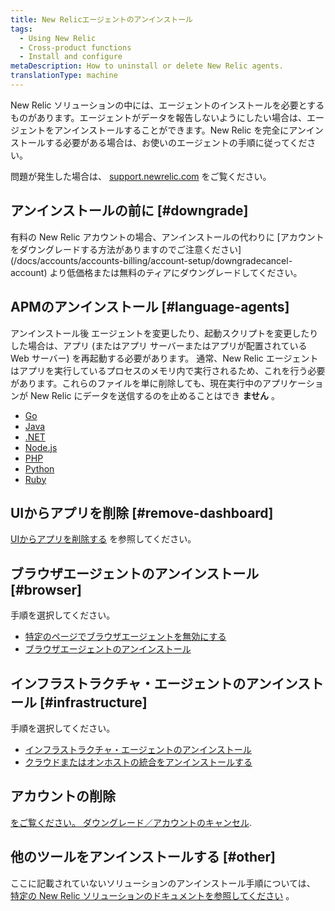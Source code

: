 ```yaml
---
title: New Relicエージェントのアンインストール
tags:
  - Using New Relic
  - Cross-product functions
  - Install and configure
metaDescription: How to uninstall or delete New Relic agents.
translationType: machine
---
```


[](https://newrelic.com/instant-observability/)New Relic ソリューションの中には、エージェントのインストールを必要とするものがあります。エージェントがデータを報告しないようにしたい場合は、エージェントをアンインストールすることができます。New Relic を完全にアンインストールする必要がある場合は、お使いのエージェントの手順に従ってください。

問題が発生した場合は、 [support.newrelic.com](https://support.newrelic.com) をご覧ください。

## アンインストールの前に [#downgrade]

<Callout variant="important">
  有料の New Relic アカウントの場合、アンインストールの代わりに [アカウントをダウングレードする方法がありますのでご注意ください](/docs/accounts/accounts-billing/account-setup/downgradecancel-account) より低価格または無料のティアにダウングレードしてください。
</Callout>

## APMのアンインストール [#language-agents]

アンインストール後 <InlinePopover type="apm"/>エージェントを変更したり、起動スクリプトを変更したりした場合は、アプリ (またはアプリ サーバーまたはアプリが配置されている Web サーバー) を再起動する必要があります。 通常、New Relic エージェントはアプリを実行しているプロセスのメモリ内で実行されるため、これを行う必要があります。これらのファイルを単に削除しても、現在実行中のアプリケーションが New Relic にデータを送信するのを止めることはでき **ません** 。

* [Go](/docs/agents/go-agent/installation-configuration/uninstall-go-agent)
* [Java](/docs/agents/java-agent/installation/uninstall-java-agent)
* [.NET](/docs/agents/net-agent/installation-configuration/uninstall-net-agent)
* [Node.js](/docs/agents/nodejs-agent/installation-configuration/uninstall-nodejs-agent)
* [PHP](/docs/agents/php-agent/advanced-installation/uninstalling-php-agent)
* [Python](/docs/agents/python-agent/installation-configuration/uninstall-python-agent)
* [Ruby](/docs/agents/ruby-agent/installation-configuration/uninstall-ruby-agent)

## UIからアプリを削除 [#remove-dashboard]

[UIからアプリを削除する](/docs/apm/new-relic-apm/maintenance/remove-applications-new-relic) を参照してください。

## ブラウザエージェントのアンインストール [#browser]

手順を選択してください。

* [特定のページでブラウザエージェントを無効にする](/docs/browser/new-relic-browser/installation/disable-browser-monitoring-specific-pages)
* [ブラウザエージェントのアンインストール](/docs/browser/new-relic-browser/installation/delete-apps-new-relic-browser)

## インフラストラクチャ・エージェントのアンインストール [#infrastructure]

手順を選択してください。

* [インフラストラクチャ・エージェントのアンインストール](/docs/infrastructure/new-relic-infrastructure/installation/uninstall-infrastructure-agent)
* [クラウドまたはオンホストの統合をアンインストールする](/docs/infrastructure/install-infrastructure-agent/update-or-uninstall/uninstall-infrastructure-integrations)

## アカウントの削除

[をご覧ください。 ダウングレード／アカウントのキャンセル](/docs/accounts/accounts/account-maintenance/cancel-or-delete-your-new-relic-account).

## 他のツールをアンインストールする [#other]

ここに記載されていないソリューションのアンインストール手順については、 [特定の New Relic ソリューションのドキュメントを参照してください](https://newrelic.com/instant-observability/) 。